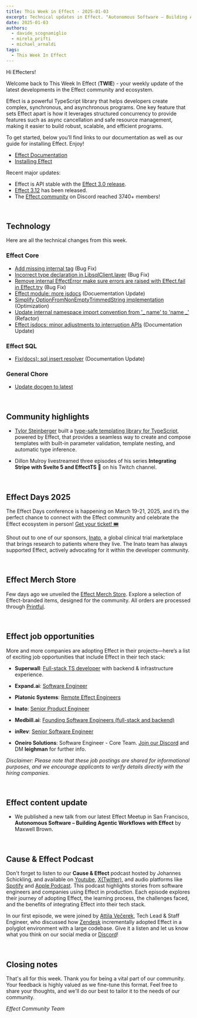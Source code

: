 ```yaml
---
title: This Week in Effect - 2025-01-03
excerpt: Technical updates in Effect. "Autonomous Software – Building Agentic Workflows with Effect" talk by Maxwell Brown.
date: 2025-01-03
authors:
  - davide_scognamiglio
  - mirela_prifti
  - michael_arnaldi
tags:
  - This Week In Effect
---
```



Hi Effecters!

Welcome back to This Week In Effect (**TWIE**) - your weekly update of the latest developments in the Effect community and ecosystem.

Effect is a powerful TypeScript library that helps developers create complex, synchronous, and asynchronous programs. One key feature that sets Effect apart is how it leverages structured concurrency to provide features such as async cancellation and safe resource management, making it easier to build robust, scalable, and efficient programs.

To get started, below you’ll find links to our documentation as well as our guide for installing Effect. Enjoy!

- [Effect Documentation](/docs/getting-started/introduction/)
- [Installing Effect](/docs/getting-started/installation/)

Recent major updates:

- Effect is API stable with the [Effect 3.0 release](https://effect.website/blog/effect-3.0).
- [Effect 3.12](https://effect.website/blog/releases/effect/312) has been released.
- The [Effect community](https://discord.gg/effect-ts) on Discord reached 3740+ members!

&nbsp;
## Technology

Here are all the technical changes from this week.

### Effect Core
- [Add missing internal tag](https://github.com/Effect-TS/effect/pull/4198) (Bug Fix)
- [Incorrect type declaration in LibsqlClient.layer](https://github.com/Effect-TS/effect/pull/4185) (Bug Fix)
- [Remove internal EffectError make sure errors are raised with Effect.fail in Effect.try](https://github.com/Effect-TS/effect/pull/4202) (Bug Fix)
- [Effect module: more jsdocs](https://github.com/Effect-TS/effect/pull/4204) (Docuementation Update)
- [Simplify OptionFromNonEmptyTrimmedString implementation](https://github.com/Effect-TS/effect/pull/4205) (Optimization)
- [Update internal namespace import convention from '_ name' to 'name _'](https://github.com/Effect-TS/effect/pull/4207) (Refactor)
- [Effect jsdocs: minor adjustments to interruption APIs](https://github.com/Effect-TS/effect/pull/4208) (Documentation Update)

### Effect SQL
- [Fix(docs): sql insert resolver](https://github.com/Effect-TS/effect/pull/4203) (Documentation Update)

### General Chore
- [Update docgen to latest](https://github.com/Effect-TS/effect/pull/4206)


&nbsp;
## Community highlights

- [Tylor Steinberger](https://github.com/TylorS) built a [type-safe templating library for TypeScript](https://github.com/TylorS/templeffect), powered by Effect, that provides a seamless way to create and compose templates with built-in parameter validation, template nesting, and automatic type inference.

- Dillon Mulroy livestreamed three episodes of his series **Integrating Stripe with Svelte 5 and EffectTS 🚀** on his Twitch channel.
  <TwitchPlayerNonInteractive video="2339750519" />

&nbsp;
## Effect Days 2025
The Effect Days conference is happening on March 19-21, 2025, and it’s the perfect chance to connect with the Effect community and celebrate the Effect ecosystem in person! [Get your ticket! 🎟️](https://effect.website/events/effect-days)

Shout out to one of our sponsors, [Inato](https://inato.com/), a global clinical trial marketplace that brings research to patients where they live. The Inato team has always supported Effect, actively advocating for it within the developer community.

&nbsp;
## Effect Merch Store
Few days ago we unveiled the [Effect Merch Store](https://effect.website/merch). Explore a selection of Effect-branded items, designed for the community. All orders are processed through [Printful](https://www.printful.com/).
  <Tweet id="1868605126862385238" />

&nbsp;
## Effect job opportunities

More and more companies are adopting Effect in their projects—here’s a list of exciting job opportunities that include Effect in their tech stack:

- **Superwall**: [Full-stack TS developer](https://twitter.com/jakemor/status/1854248980454228411) with backend & infrastructure experience.

- **Expand.ai**: [Software Engineer](https://twitter.com/getexpandai/status/1858674403430854823)

- **Platonic Systems**: [Remote Effect Engineers](https://twitter.com/platonicsystems/status/1861470819861311945)

- **Inato**: [Senior Product Engineer](https://jobs.lever.co/inato/2bbbe759-d4ce-4cc4-8267-8bc998189469)

- **Medbill.ai**: [Founding Software Engineers (full-stack and backend)](https://www.linkedin.com/posts/codingtom_medbill-ai-activity-7260092522708762624-N7TH)

- **inRev**: [Senior Software Engineer](https://jobs.gusto.com/postings/inrev-llc-senior-full-stack-engineer-332c0453-fd2d-457f-b30c-f5a0e999cbc5)

- **Oneiro Solutions**: Software Engineer - Core Team. [Join our Discord](https://discord.com/channels/795981131316985866/796153351372275743) and DM **leighman** for further info.

*Disclaimer: Please note that these job postings are shared for informational purposes, and we encourage applicants to verify details directly with the hiring companies.*

&nbsp;
## Effect content update

- We published a new talk from our latest Effect Meetup in San Francisco, **Autonomous Software – Building Agentic Workflows with Effect** by Maxwell Brown.

  <YouTube
    id="https://www.youtube.com/embed/6FIpuJVKxKE?si=OZPQ04AANUOpQBNP"
    title="Autonomous Software – Building Agentic Workflows with Effect | Maxwell Brown (Effect Meetup SF '24)"
  />

&nbsp;
## Cause & Effect Podcast
Don't forget to listen to our **Cause & Effect** podcast hosted by Johannes Schickling, and available on [Youtube](https://www.youtube.com/@effect-ts), [X(Twitter)](https://x.com/EffectTS_/status/1861446144137531585), and audio platforms like [Spotify](https://open.spotify.com/episode/7Bkn7A8EXnoqWWmI0czAdz) and [Apple Podcast](https://podcasts.apple.com/us/podcast/cause-effect/id1781879869). This podcast highlights stories from software engineers and companies using Effect in production. Each episode explores their journey of adopting Effect, the learning process, the challenges faced, and the benefits of integrating Effect into their tech stack.

In our first episode, we were joined by [Attila Večerek](https://x.com/attilavecerek), Tech Lead & Staff Engineer, who discussed how [Zendesk](https://www.zendesk.com) incrementally adopted Effect in a polyglot environment with a large codebase. Give it a listen and let us know what you think on our social media or [Discord](https://discord.gg/effect-ts)!

<YouTube
  id="https://youtu.be/rNAqPHBQFEQ"
  title="Adopting Effect at Zendesk w/ Attila Večerek | Cause & Effect #1"
/>

&nbsp;
## Closing notes

That's all for this week. Thank you for being a vital part of our community. Your feedback is highly valued as we fine-tune this format. Feel free to share your thoughts, and we'll do our best to tailor it to the needs of our community.

_Effect Community Team_
